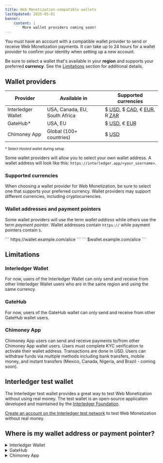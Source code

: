 ```yaml
---
title: Web Monetization-compatible wallets
lastUpdated: 2025-05-01
banner:
    content: |
        More wallet providers coming soon!
---
```



You must have an account with a compatible wallet provider to send or receive Web Monetization payments. It can take up to 24 hours for a wallet provider to confirm your identity when setting up a new account.

Be sure to select a wallet that's available in your **region** and supports your preferred **currency**. See the [Limitations](#limitations) section for additional details.

## Wallet providers

| Provider  | Available in | Supported currencies |
| -------- | ------------ | -------------------- |
| <LinkOut href="https://interledger.app/">Interledger Wallet</LinkOut> | USA, Canada, EU, South Africa | $ <abbr title="US dollars">USD</abbr>, $ <abbr title="Canadian dollars">CAD</abbr>, € <abbr title="euros">EUR</abbr>, R <abbr title="South African rand">ZAR</abbr> |
| <LinkOut href="https://gatehub.net">GateHub*</LinkOut> | USA, EU | $ <abbr title="US dollars">USD</abbr>, € <abbr title="euros">EUR</abbr> |
| <LinkOut href="https://chimoney.app/">Chimoney App</LinkOut> | <LinkOut href="https://chimoney.app/supported-countries">Global (100+ countries)</LinkOut> | $ <abbr title="US dollars">USD</abbr> |

<sup>* Select *Hosted* wallet during setup</sup>

Some wallet providers will allow you to select your own wallet address. A wallet address will look like this: `https://interledger.app/<your_username>`.

### Supported currencies

When choosing a wallet provider for Web Monetization, be sure to select one that supports your preferred currency. Wallet providers may support different currencies, including cryptocurrencies.

### Wallet addresses and payment pointers

Some wallet providers will use the term *wallet address* while others use the term *payment pointer*. Wallet addresses contain `https://` while payment pointers contain `$`.

<Tabs>
    <TabItem label='Example wallet address'>
    ``` 
    https://wallet.example.com/alice
    ```
    </TabItem>
    <TabItem label='Example payment pointer'>
    ```
    $wallet.example.com/alice
    ```
    </TabItem>
</Tabs>

## Limitations

### Interledger Wallet

For now, users of the Interledger Wallet can only send and receive from other Interledger Wallet users who are in the same region and using the same currency.

### GateHub 

For now, users of the GateHub wallet can only send and receive from other GateHub wallet users.

### Chimoney App

Chimoney App users can send and receive payments to/from other Chimoney App wallet users. Users must complete KYC verification to activate their wallet address. Transactions are done in USD. Users can withdraw funds via multiple methods including bank transfers, mobile money, and instant transfers (Mexico, Canada, Nigeria, and Brazil - coming soon).

## Interledger test wallet

The Interledger test wallet provides a great way to test Web Monetization without using real money. The test wallet is an open-source application developed and maintained by the [Interledger Foundation](https://interledger.org).

[Create an account on the Interledger test network](/guides/test-wallet-sign-up) to test Web Monetization without real money.

## Where is my wallet address or payment pointer?

<details>
<summary>Interledger Wallet</summary>
    Users of the Interledger Wallet will have a _wallet address_. It appears on the _Home_ screen after signing in. Although `https://` isn't shown in the field, it is added to your address when you click the copy button.
    <img src="/img/docs/interledger/interledger-wallet-dashboard.png" alt="User's wallet address highlighted on the Interledger Wallet home screen" class="img-outline" style="max-width:600px"/>
</details>

<details>
<summary>GateHub</summary>
    Users of GateHub will have a _payment pointer_. Note that in GateHub your payment pointer is not the same thing as your wallet name. To locate your payment pointer:
    <Steps>
    1. Select your wallet, then click **Advanced**.<br /><img src="/img/docs/gatehub/advanced-wallet-settings.png" alt="" class="img-outline" style="max-width:600px" />
    2. Scroll down to **Interledger Settings**.
    3. Click the **Payment pointer** button.<br /><img src="/img/docs/gatehub/advanced-interledger-settings.png" alt="" class="img-outline" style="max-width:450px" />
    4. Copy your payment pointer.<br /><img src="/img/docs/gatehub/payment-pointer.png" alt="" class="img-outline" style="max-width:600px" />
        :::note
        If you're setting up the extension, you can enter your payment pointer as it's shown. If you're adding Web Monetization to your website, you must change `$` to `https://`. For example, `https://ilp.gatehub.net/150012576/USD`.
        :::
    </Steps>
</details>

<details>
<summary>Chimoney App</summary>
    Users of the Chimoney App will have a _wallet address_. After completing your KYC verification on the Chimoney App, your account is automatically issued an Interledger Wallet Address. To locate your wallet address:
    <Steps>
    1. Open the Chimoney App and navigate to the **Account** tab.
    2. Click on **Interledger Wallet Address**.<br /><img src="/img/docs/chimoney/chimoney-wallet-address.png" alt="Chimoney App Account tab showing the Interledger Wallet Address option" class="img-outline" style="max-width:600px" />
    3. Copy your wallet address. It will look like `https://ilp.chimoney.com/username` or `https://ilp.chimoney.com/123456`.
        :::note
        You can use this wallet address in both the Web Monetization extension and on your website. The `https://` prefix is already included.
        :::
    </Steps>
    
    For detailed setup instructions, visit the <LinkOut href="https://chimoney.io/blogs/how-to-get-started-with-web-monetization-using-chimoney/">Chimoney Web Monetization Guide</LinkOut>.
</details>
